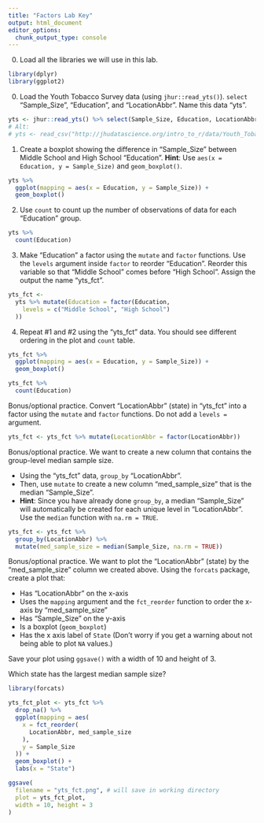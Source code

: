 ```yaml
---
title: "Factors Lab Key"
output: html_document
editor_options: 
  chunk_output_type: console
---
```


0. Load all the libraries we will use in this lab. 

```r
library(dplyr)
library(ggplot2)
```

0. Load the Youth Tobacco Survey data (using `jhur::read_yts()`). `select` "Sample_Size",  "Education", and "LocationAbbr". Name this data "yts". 

```r
yts <- jhur::read_yts() %>% select(Sample_Size, Education, LocationAbbr)
# Alt:
# yts <- read_csv("http://jhudatascience.org/intro_to_r/data/Youth_Tobacco_Survey_YTS_Data.csv")
```

1. Create a boxplot showing the difference in "Sample_Size" between Middle School and High School "Education". **Hint**: Use `aes(x = Education, y = Sample_Size)` and `geom_boxplot()`.

```r
yts %>%
  ggplot(mapping = aes(x = Education, y = Sample_Size)) +
  geom_boxplot()
```

2. Use `count` to count up the number of observations of data for each "Education" group.

```r
yts %>%
  count(Education)
```

3. Make "Education" a factor using the `mutate` and `factor` functions. Use the `levels` argument inside `factor` to reorder "Education". Reorder this variable so that "Middle School" comes before "High School". Assign the output the name "yts_fct".

```r
yts_fct <-
  yts %>% mutate(Education = factor(Education,
    levels = c("Middle School", "High School")
  ))
```

4. Repeat #1 and #2 using the "yts_fct" data. You should see different ordering in the plot and `count` table.

```r
yts_fct %>%
  ggplot(mapping = aes(x = Education, y = Sample_Size)) +
  geom_boxplot()

yts_fct %>%
  count(Education)
```



Bonus/optional practice. Convert "LocationAbbr" (state) in "yts_fct" into a factor using the `mutate` and `factor` functions. Do not add a `levels =` argument.

```r
yts_fct <- yts_fct %>% mutate(LocationAbbr = factor(LocationAbbr))
```

Bonus/optional practice. We want to create a new column that contains the group-level median sample size. 

- Using the "yts_fct" data, `group_by` "LocationAbbr". 
- Then, use `mutate` to create a new column "med_sample_size" that is the median "Sample_Size". 
- **Hint**: Since you have already done `group_by`, a median "Sample_Size" will automatically be created for each unique level in "LocationAbbr". Use the `median` function with `na.rm = TRUE`.

```r
yts_fct <- yts_fct %>%
  group_by(LocationAbbr) %>%
  mutate(med_sample_size = median(Sample_Size, na.rm = TRUE))
```

Bonus/optional practice. We want to plot the "LocationAbbr" (state) by the "med_sample_size" column we created above. Using the `forcats` package, create a plot that:

- Has "LocationAbbr" on the x-axis
- Uses the `mapping` argument and the `fct_reorder` function to order the x-axis by "med_sample_size"
- Has "Sample_Size" on the y-axis
- Is a boxplot (`geom_boxplot`)
- Has the x axis label of `State`
(Don't worry if you get a warning about not being able to plot `NA` values.)

Save your plot using `ggsave()` with a width of 10 and height of 3.

Which state has the largest median sample size?

```r
library(forcats)

yts_fct_plot <- yts_fct %>%
  drop_na() %>%
  ggplot(mapping = aes(
    x = fct_reorder(
      LocationAbbr, med_sample_size
    ),
    y = Sample_Size
  )) +
  geom_boxplot() +
  labs(x = "State")

ggsave(
  filename = "yts_fct.png", # will save in working directory
  plot = yts_fct_plot,
  width = 10, height = 3
)
```
